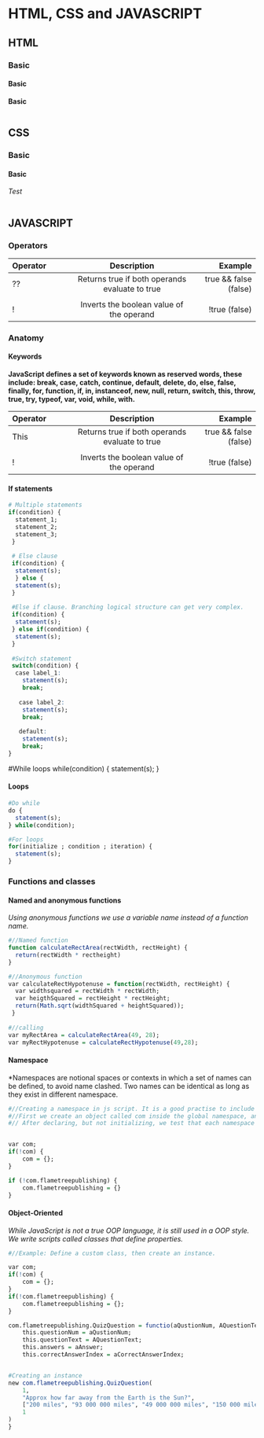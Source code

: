 # HTML, CSS and JAVASCRIPT


## HTML
  
### Basic

#### Basic

**Basic**
  

```r

``` 

## CSS
  
### Basic

#### Basic

*Test*
  

```r

``` 

## JAVASCRIPT

### Operators

| Operator    | Description               | Example | 
| :----------- | :----------------------: | -----------: |
| ??      | Returns true if both operands evaluate to true | true && false (false) |
| ||      | Returns true if either operand evaluates to true, otherwise false | if  (x == y || y > z) |
| !       | Inverts the boolean value of the operand | !true (false) |



### Anatomy

#### Keywords

**JavaScript defines a set of keywords known as reserved words, these include: break, case, catch, continue, default, delete, do, else, false, finally, for, function, if, in, instanceof, new, null, return, switch, this, throw, true, try, typeof, var, void, while, with.**


| Operator    | Description               | Example | 
| :----------- | :----------------------: | -----------: |
| This      | Returns true if both operands evaluate to true | true && false (false) |
| ||      | Returns true if either operand evaluates to true, otherwise false | if  (x == y || y > z) |
| !       | Inverts the boolean value of the operand | !true (false) |


#### If statements
  
```r

# Multiple statements
if(condition) {
  statement_1;
  statement_2;
  statement_3;
 }
 
 # Else clause
 if(condition) {
  statement(s);
  } else {
  statement(s);
 }
 
 #Else if clause. Branching logical structure can get very complex.
 if(condition) {
  statement(s);
 } else if(condition) {
  statement(s);
 }
 
 #Switch statement
 switch(condition) {
  case label_1:
    statement(s);
    break;
   
   case label_2:
    statement(s);
    break;
   
   default:
    statement(s);
    break;
}
``` 

#While loops
while(condition) {
  statement(s);
}

#### Loops
  
```r
#Do while
do {
  statement(s);
} while(condition);

#For loops
for(initialize ; condition ; iteration) {
  statement(s);
}
``` 

### Functions and classes

#### Named and anonymous functions

*Using anonymous functions we use a variable name instead of a function name.*
```r
#//Named function
function calculateRectArea(rectWidth, rectHeight) {
  return(rectWidth * rectheight)
}

#//Anonymous function
var calculateRectHypotenuse = function(rectWidth, rectHeight) {
  var widthsquared = rectWidth * rectWidth;
  var heigthSquared = rectHeight * rectHeight;
  return(Math.sqrt(widthSquared + heightSquared));
 }
 
#//calling
var myRectArea = calculateRectArea(49, 28);
var myRectHypotenuse = calculateRectHypotenuse(49,28);

``` 

#### Namespace

*Namespaces are notional spaces or contexts in which a set of names can be defined, to avoid name clashed. Two names can be identical as long as they exist in different namespace.

```r
#//Creating a namespace in js script. It is a good practise to include your namespace declaration in top of all your scripts. Functions needs to be anonymous.
#//First we create an object called com inside the global namespace, and then we create an object called flametreepublishing inside the com project.
#// After declaring, but not initializing, we test that each namespace object does not exist before using it.


var com;
if(!com) {
	com = {};
}

if (!com.flametreepublishing) {
	com.flametreepublishing = {}
}


```

#### Object-Oriented

*While JavaScript is not a true OOP language, it is still used in a OOP style. We write scripts called classes that define properties.*

```r
#//Example: Define a custom class, then create an instance.

var com;
if(!com) {
	com = {};
}
if(!com.flametreepublishing) {
	com.flametreepublishing = {};
}

com.flametreepublishing.QuizQuestion = functio(aQustionNum, AQuestionText, aAnswer, aCorrectAnswerIndex){
	this.questionNum = aQustionNum;
	this.questionText = AQuestionText;
	this.answers = aAnswer;
	this.correctAnswerIndex = aCorrectAnswerIndex;


#Creating an instance
new com.flametreepublishing.QuizQuestion(
	1,
	"Approx how far away from the Earth is the Sun?",
	["200 miles", "93 000 000 miles", "49 000 000 miles", "150 000 miles"],
	1
)
}

```
